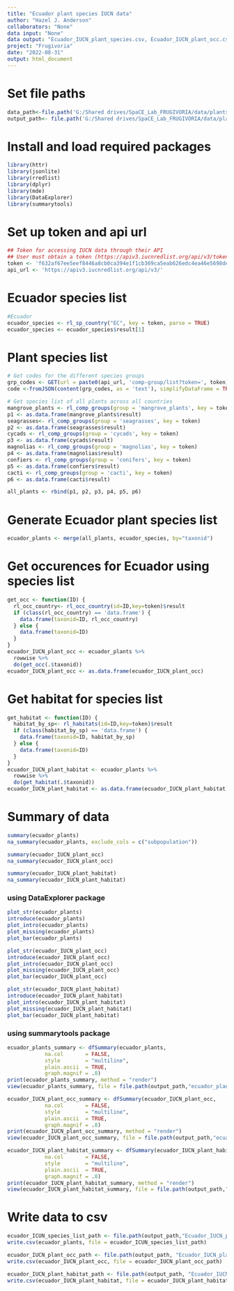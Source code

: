 ```yaml
---
title: "Ecuador plant species IUCN data"
author: "Hazel J. Anderson"
collaborators: "None"
data input: "None"
data output: "Ecuador_IUCN_plant_species.csv, Ecuador_IUCN_plant_occ.csv, Ecuador_IUCN_plant_habitat.csv"
project: "Frugivoria"
date: "2022-08-31"
output: html_document
---
```

# Set file paths
```r
data_path<-file.path('G:/Shared drives/SpaCE_Lab_FRUGIVORIA/data/plants/L0')
output_path<- file.path('G:/Shared drives/SpaCE_Lab_FRUGIVORIA/data/plants/L0')
```

# Install and load required packages
```r
library(httr)
library(jsonlite)
library(rredlist)
library(dplyr)
library(mde)
library(DataExplorer)
library(summarytools)
```

# Set up token and api url
```r
## Token for accessing IUCN data through their API
## User must obtain a token (https://apiv3.iucnredlist.org/api/v3/token) before using the 'rredlist package'.
token <- 'f632af67ee5eef8446a8cb0ca394e1f1cb369ca5eab626edc4ea46e5698deb25'
api_url <- 'https://apiv3.iucnredlist.org/api/v3/'

```

# Ecuador species list
```r
#Ecuador
ecuador_species <- rl_sp_country("EC", key = token, parse = TRUE)
ecuador_species <- ecuador_species$result[1]
```

# Plant species list
```r
# Get codes for the different species groups
grp_codes <- GET(url = paste0(api_url, 'comp-group/list?token=', token))
code <-fromJSON(content(grp_codes, as = 'text'), simplifyDataFrame = TRUE, flatten = TRUE)$result
```

```r
# Get species list of all plants across all countries
mangrove_plants <- rl_comp_groups(group = 'mangrove_plants', key = token)
p1 <- as.data.frame(mangrove_plants$result)
seagrasses<- rl_comp_groups(group = 'seagrasses', key = token)
p2 <- as.data.frame(seagrasses$result)
cycads <- rl_comp_groups(group = 'cycads', key = token)
p3 <- as.data.frame(cycads$result)
magnolias <- rl_comp_groups(group = 'magnolias', key = token)
p4 <- as.data.frame(magnolias$result)
confiers <- rl_comp_groups(group = 'conifers', key = token)
p5 <- as.data.frame(confiers$result)
cacti <- rl_comp_groups(group = 'cacti', key = token)
p6 <- as.data.frame(cacti$result)

all_plants <- rbind(p1, p2, p3, p4, p5, p6)
```

# Generate Ecuador plant species list
```r
ecuador_plants <- merge(all_plants, ecuador_species, by="taxonid")
```

# Get occurences for Ecuador using species list
```r
get_occ <- function(ID) {
  rl_occ_country<- rl_occ_country(id=ID,key=token)$result
  if (class(rl_occ_country) == 'data.frame') {
    data.frame(taxonid=ID, rl_occ_country)
  } else {
    data.frame(taxonid=ID)
  }
}
ecuador_IUCN_plant_occ <- ecuador_plants %>%
  rowwise %>%
  do(get_occ(.$taxonid))
ecuador_IUCN_plant_occ <- as.data.frame(ecuador_IUCN_plant_occ)
```

# Get habitat for species list
```r
get_habitat <- function(ID) {
  habitat_by_sp<- rl_habitats(id=ID,key=token)$result
  if (class(habitat_by_sp) == 'data.frame') {
    data.frame(taxonid=ID, habitat_by_sp)
  } else {
    data.frame(taxonid=ID)
  }
}
ecuador_IUCN_plant_habitat <- ecuador_plants %>%
  rowwise %>%
  do(get_habitat(.$taxonid))
ecuador_IUCN_plant_habitat <- as.data.frame(ecuador_IUCN_plant_habitat)
```


# Summary of data
```r
summary(ecuador_plants)
na_summary(ecuador_plants, exclude_cols = c("subpopulation"))
```

```r
summary(ecuador_IUCN_plant_occ)
na_summary(ecuador_IUCN_plant_occ)
```

```r
summary(ecuador_IUCN_plant_habitat)
na_summary(ecuador_IUCN_plant_habitat)
```

### using DataExplorer package
```r
plot_str(ecuador_plants)
introduce(ecuador_plants)
plot_intro(ecuador_plants)
plot_missing(ecuador_plants)
plot_bar(ecuador_plants)
```

```r
plot_str(ecuador_IUCN_plant_occ)
introduce(ecuador_IUCN_plant_occ)
plot_intro(ecuador_IUCN_plant_occ)
plot_missing(ecuador_IUCN_plant_occ)
plot_bar(ecuador_IUCN_plant_occ)
```

```r
plot_str(ecuador_IUCN_plant_habitat)
introduce(ecuador_IUCN_plant_habitat)
plot_intro(ecuador_IUCN_plant_habitat)
plot_missing(ecuador_IUCN_plant_habitat)
plot_bar(ecuador_IUCN_plant_habitat)
```

### using summarytools package
```r
ecuador_plants_summary <- dfSummary(ecuador_plants, 
            na.col       = FALSE,
            style        = "multiline",
            plain.ascii  = TRUE,
            graph.magnif = .8)
print(ecuador_plants_summary, method = "render")
view(ecuador_plants_summary, file = file.path(output_path,"ecuador_plants_summary.html"))
```

```r
ecuador_IUCN_plant_occ_summary <- dfSummary(ecuador_IUCN_plant_occ, 
            na.col       = FALSE,
            style        = "multiline",
            plain.ascii  = TRUE,
            graph.magnif = .8)
print(ecuador_IUCN_plant_occ_summary, method = "render")
view(ecuador_IUCN_plant_occ_summary, file = file.path(output_path,"ecuador_IUCN_plant_occ_summary.html"))
```

```r
ecuador_IUCN_plant_habitat_summary <- dfSummary(ecuador_IUCN_plant_habitat, 
            na.col       = FALSE,
            style        = "multiline",
            plain.ascii  = TRUE,
            graph.magnif = .8)
print(ecuador_IUCN_plant_habitat_summary, method = "render")
view(ecuador_IUCN_plant_habitat_summary, file = file.path(output_path,"ecuador_IUCN_plant_habitat_summary.html"))
```

# Write data to csv
```r
ecuador_ICUN_species_list_path <- file.path(output_path,"Ecuador_IUCN_plant_species.csv")
write.csv(ecuador_plants, file = ecuador_ICUN_species_list_path)

ecuador_IUCN_plant_occ_path <- file.path(output_path, "Ecuador_IUCN_plant_occ.csv")
write.csv(ecuador_IUCN_plant_occ, file = ecuador_IUCN_plant_occ_path)

ecuador_IUCN_plant_habitat_path <- file.path(output_path, "Ecuador_IUCN_plant_habitat.csv")
write.csv(ecuador_IUCN_plant_habitat, file = ecuador_IUCN_plant_habitat_path)
```



